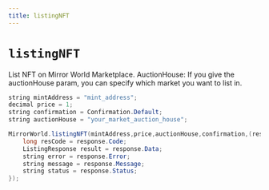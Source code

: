 ```yaml
---
title: listingNFT
---
```


# `listingNFT`
List NFT on Mirror World Marketplace. AuctionHouse: If you give the auctionHouse param, you can specify which market you want to list in.

```java
string mintAddress = "mint_address";
decimal price = 1;
string confirmation = Confirmation.Default;
string auctionHouse = "your_market_auction_house";

MirrorWorld.listingNFT(mintAddress,price,auctionHouse,confirmation,(response) => {
    long resCode = response.Code;
    ListingResponse result = response.Data;
    string error = response.Error;
    string message = response.Message;
    string status = response.Status;
});
```